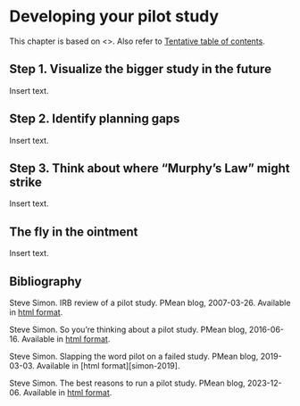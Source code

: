 # Developing your pilot study

This chapter is based on <<find web page>>. Also refer to [Tentative table of contents](http://www.pmean.com/10/Contents.html).

## Step 1. Visualize the bigger study in the future

Insert text.

## Step 2. Identify planning gaps

Insert text.

## Step 3. Think about where "Murphy's Law" might strike

Insert text.

## The fly in the ointment

Insert text.

## Bibliography

Steve Simon. IRB review of a pilot study. PMean blog, 2007-03-26. Available in [html format](http://www.new.pmean.com/irb-review-pilot/).

Steve Simon. So you're thinking about a pilot study. PMean blog, 2016-06-16. Available in [html format](http://blog.pmean.com/pilot-study/).

Steve Simon. Slapping the word pilot on a failed study. PMean blog, 2019-03-03. Available in \[html format\]\[simon-2019\].

Steve Simon. The best reasons to run a pilot study. PMean blog, 2023-12-06. Available in [html format](http://new.pmean.com/reasons-to-run-a-pilot/).
